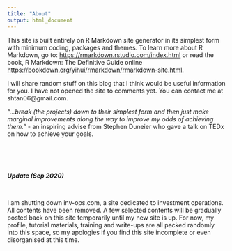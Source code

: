 ```yaml
---
title: "About"
output: html_document
---
```


This site is built entirely on R Markdown site generator in its simplest form with minimum coding, packages and themes. To learn more about R Markdown, go to: <https://rmarkdown.rstudio.com/index.html> or read the book, R Markdown: The Definitive Guide online <https://bookdown.org/yihui/rmarkdown/rmarkdown-site.html>.

I will share random stuff on this blog that I think would be useful information for you. I have not opened the site to comments yet. You can contact me at shtan06@gmail.com.

 *"...break (the projects) down to their simplest form and then just make marginal improvements along the way to improve my odds of achieving them."*
 - an inspiring advise from Stephen Duneier who gave a talk on TEDx on how to achieve your goals.
 
 <br>
 <br>
 <br>
 
*__Update (Sep 2020)__*
 
<br>
 
I am shutting down inv-ops.com, a site dedicated to investment operations. All contents have been removed. A few selected contents will be gradually posted back on this site temporarily until my new site is up. For now, my profile, tutorial materials, training and write-ups are all packed randomly into this space, so my apologies if you find this site incomplete or even disorganised at this time. 
